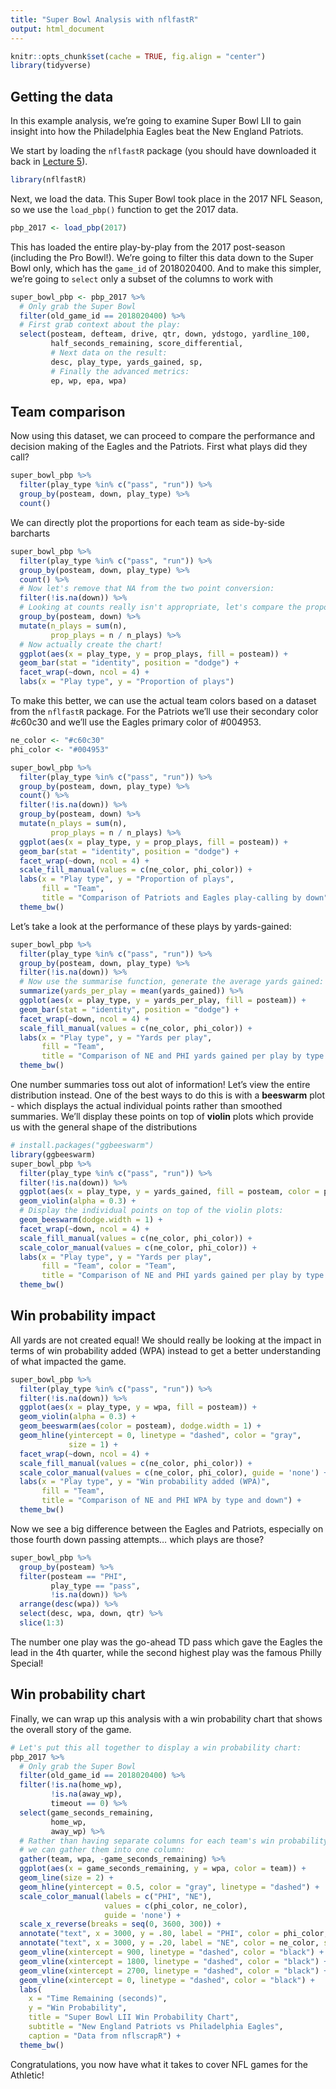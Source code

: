 ```yaml
---
title: "Super Bowl Analysis with nflfastR"
output: html_document
---
```


```r
knitr::opts_chunk$set(cache = TRUE, fig.align = "center")
library(tidyverse)
```

## Getting the data

In this example analysis, we're going to examine Super Bowl LII to gain insight into how the Philadelphia Eagles beat the New England Patriots.

We start by loading the `nflfastR` package (you should have downloaded it back in [Lecture 5](lecture5.html)).

```r
library(nflfastR)
```

Next, we load the data. This Super Bowl took place in the 2017 NFL Season, so we use the `load_pbp()` function to get the 2017 data.

```r
pbp_2017 <- load_pbp(2017)
```

This has loaded the entire play-by-play from the 2017 post-season (including the Pro Bowl!).  We're going to filter this data down to the Super Bowl only, which has the `game_id` of 2018020400. And to make this simpler, we're going to `select` only a subset of the columns to work with

```r
super_bowl_pbp <- pbp_2017 %>%
  # Only grab the Super Bowl
  filter(old_game_id == 2018020400) %>%
  # First grab context about the play:
  select(posteam, defteam, drive, qtr, down, ydstogo, yardline_100,
         half_seconds_remaining, score_differential,
         # Next data on the result:
         desc, play_type, yards_gained, sp,
         # Finally the advanced metrics:
         ep, wp, epa, wpa)
```


## Team comparison

Now using this dataset, we can proceed to compare the performance and decision making of the Eagles and the Patriots. First what plays did they call?

```r
super_bowl_pbp %>%
  filter(play_type %in% c("pass", "run")) %>%
  group_by(posteam, down, play_type) %>%
  count()
```

We can directly plot the proportions for each team as side-by-side barcharts

```r
super_bowl_pbp %>%
  filter(play_type %in% c("pass", "run")) %>%
  group_by(posteam, down, play_type) %>%
  count() %>%
  # Now let's remove that NA from the two point conversion:
  filter(!is.na(down)) %>%
  # Looking at counts really isn't appropriate, let's compare the proportions:
  group_by(posteam, down) %>%
  mutate(n_plays = sum(n),
         prop_plays = n / n_plays) %>%
  # Now actually create the chart!
  ggplot(aes(x = play_type, y = prop_plays, fill = posteam)) +
  geom_bar(stat = "identity", position = "dodge") +
  facet_wrap(~down, ncol = 4) +
  labs(x = "Play type", y = "Proportion of plays")
```

To make this better, we can use the actual team colors based on a dataset from the `nflfastR` package. For the Patriots we'll use their secondary color #c60c30  and we'll use the Eagles primary color of #004953.

```r
ne_color <- "#c60c30"
phi_color <- "#004953"

super_bowl_pbp %>%
  filter(play_type %in% c("pass", "run")) %>%
  group_by(posteam, down, play_type) %>%
  count() %>%
  filter(!is.na(down)) %>%
  group_by(posteam, down) %>%
  mutate(n_plays = sum(n),
         prop_plays = n / n_plays) %>%
  ggplot(aes(x = play_type, y = prop_plays, fill = posteam)) +
  geom_bar(stat = "identity", position = "dodge") +
  facet_wrap(~down, ncol = 4) +
  scale_fill_manual(values = c(ne_color, phi_color)) +
  labs(x = "Play type", y = "Proportion of plays",
       fill = "Team",
       title = "Comparison of Patriots and Eagles play-calling by down") +
  theme_bw()
```

Let's take a look at the performance of these plays by yards-gained:

```r
super_bowl_pbp %>%
  filter(play_type %in% c("pass", "run")) %>%
  group_by(posteam, down, play_type) %>%
  filter(!is.na(down)) %>%
  # Now use the summarise function, generate the average yards gained:
  summarize(yards_per_play = mean(yards_gained)) %>%
  ggplot(aes(x = play_type, y = yards_per_play, fill = posteam)) +
  geom_bar(stat = "identity", position = "dodge") +
  facet_wrap(~down, ncol = 4) +
  scale_fill_manual(values = c(ne_color, phi_color)) +
  labs(x = "Play type", y = "Yards per play",
       fill = "Team",
       title = "Comparison of NE and PHI yards gained per play by type and down") +
  theme_bw()
```

One number summaries toss out alot of information! Let's view the entire distribution instead. One of the best ways to do this is with a __beeswarm__ plot - which displays the actual individual points rather than smoothed summaries. We'll display these points on top of __violin__ plots which provide us with the general shape of the distributions

```r
# install.packages("ggbeeswarm")
library(ggbeeswarm)
super_bowl_pbp %>%
  filter(play_type %in% c("pass", "run")) %>%
  filter(!is.na(down)) %>%
  ggplot(aes(x = play_type, y = yards_gained, fill = posteam, color = posteam)) +
  geom_violin(alpha = 0.3) + 
  # Display the individual points on top of the violin plots:
  geom_beeswarm(dodge.width = 1) +
  facet_wrap(~down, ncol = 4) +
  scale_fill_manual(values = c(ne_color, phi_color)) +
  scale_color_manual(values = c(ne_color, phi_color)) +
  labs(x = "Play type", y = "Yards per play",
       fill = "Team", color = "Team",
       title = "Comparison of NE and PHI yards gained per play by type and down") +
  theme_bw() 
```


## Win probability impact

All yards are not created equal! We should really be looking at the impact in terms of win probability added (WPA) instead to get a better understanding of what impacted the game.

```r
super_bowl_pbp %>%
  filter(play_type %in% c("pass", "run")) %>%
  filter(!is.na(down)) %>%
  ggplot(aes(x = play_type, y = wpa, fill = posteam)) +
  geom_violin(alpha = 0.3) + 
  geom_beeswarm(aes(color = posteam), dodge.width = 1) +
  geom_hline(yintercept = 0, linetype = "dashed", color = "gray", 
             size = 1) +
  facet_wrap(~down, ncol = 4) +
  scale_fill_manual(values = c(ne_color, phi_color)) +
  scale_color_manual(values = c(ne_color, phi_color), guide = 'none') +
  labs(x = "Play type", y = "Win probability added (WPA)",
       fill = "Team",
       title = "Comparison of NE and PHI WPA by type and down") +
  theme_bw()
```

Now we see a big difference between the Eagles and Patriots, especially on those fourth down passing attempts... which plays are those?

```r
super_bowl_pbp %>%
  group_by(posteam) %>%
  filter(posteam == "PHI",
         play_type == "pass",
         !is.na(down)) %>%
  arrange(desc(wpa)) %>%
  select(desc, wpa, down, qtr) %>%
  slice(1:3)
```

The number one play was the go-ahead TD pass which gave the Eagles the lead in 
the 4th quarter, while the second highest play was the famous Philly Special!


## Win probability chart

Finally, we can wrap up this analysis with a win probability chart that shows the overall story of the game.

```r
# Let's put this all together to display a win probability chart:
pbp_2017 %>%
  # Only grab the Super Bowl
  filter(old_game_id == 2018020400) %>%
  filter(!is.na(home_wp),
         !is.na(away_wp),
         timeout == 0) %>%
  select(game_seconds_remaining,
         home_wp,
         away_wp) %>%
  # Rather than having separate columns for each team's win probability,
  # we can gather them into one column:
  gather(team, wpa, -game_seconds_remaining) %>%
  ggplot(aes(x = game_seconds_remaining, y = wpa, color = team)) +
  geom_line(size = 2) +
  geom_hline(yintercept = 0.5, color = "gray", linetype = "dashed") +
  scale_color_manual(labels = c("PHI", "NE"),
                     values = c(phi_color, ne_color),
                     guide = 'none') +
  scale_x_reverse(breaks = seq(0, 3600, 300)) + 
  annotate("text", x = 3000, y = .80, label = "PHI", color = phi_color, size = 8) + 
  annotate("text", x = 3000, y = .20, label = "NE", color = ne_color, size = 8) +
  geom_vline(xintercept = 900, linetype = "dashed", color = "black") + 
  geom_vline(xintercept = 1800, linetype = "dashed", color = "black") + 
  geom_vline(xintercept = 2700, linetype = "dashed", color = "black") + 
  geom_vline(xintercept = 0, linetype = "dashed", color = "black") + 
  labs(
    x = "Time Remaining (seconds)",
    y = "Win Probability",
    title = "Super Bowl LII Win Probability Chart",
    subtitle = "New England Patriots vs Philadelphia Eagles",
    caption = "Data from nflscrapR") + 
  theme_bw()
```

Congratulations, you now have what it takes to cover NFL games for the Athletic!

